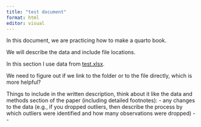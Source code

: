 ```yaml
---
title: "test document"
format: html
editor: visual
---
```


In this document, we are practicing how to make a quarto book.

We will describe the data and include file locations.

In this section I use data from [test.xlsx](https://github.com/FoodSystemsModeling/CityFoodPolicy/tree/main/data_raw).

We need to figure out if we link to the folder or to the file directly, which is more helpful?

Things to include in the written description, think about it like the data and methods section of the paper (including detailed footnotes): 
  - any changes to the data (e.g., if you dropped outliers, then describe the process by which outliers were identified and how many observations were dropped)
  - 
  - 
